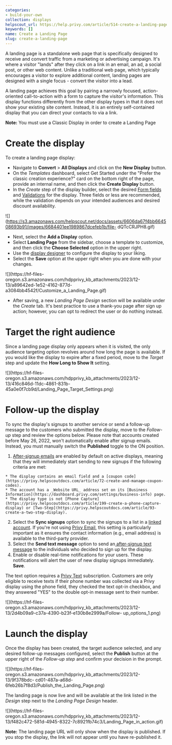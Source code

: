 ```yaml
---
categories:
- build-your-own
collection: displays
helpscout_url: https://help.privy.com/article/514-create-a-landing-page
keywords: []
name: Create a Landing Page
slug: create-a-landing-page
---
```

A landing page is a standalone web page that is specifically designed to
receive and convert traffic from a marketing or advertising campaign. It's
where a visitor "lands" after they click on a link in an email, an ad, a
social post, or other web content. Unlike a traditional web page, which
typically encourages a visitor to explore additional content, landing pages
are designed with a single focus - convert the visitor into a lead.

A landing page achieves this goal by pairing a narrowly focused, action-
oriented call-to-action with a form to capture the visitor's information. This
display functions differently from the other display types in that it does not
show your existing site content. Instead, it is an entirely self-contained
display that you can direct your contacts to via a link.

**Note:** You must use a Classic Display in order to create a Landing Page

# Create the display

To create a landing page display:

  * Navigate to **Convert** > **All Displays** and click on the **New Display** button. 
  * On the _Templates_ dashboard, select Get Started under the "Prefer the classic creation experience?" card on the bottom right of the page, provide an internal name, and then click the **Create Display** button. 
  * In the _Create_ step of the display builder, select the desired [Form fields](https://privy.helpscoutdocs.com/article/168-create-and-manage-form-fields) and [Validations](https://privy.helpscoutdocs.com/article/60-use-form-validations-in-displays) for the display. Three fields or less are recommended, while the validation depends on your intended audiences and desired discount availability.

![](https://s3.amazonaws.com/helpscout.net/docs/assets/6606da67f4bb664508693b91/images/6684401ee1989867dcefeb1b/file-
dQTcCRJPH8.gif)

  * Next, select the **Add a Display** option. 
  * Select **Landing Page** from the sidebar, choose a template to customize, and then click the **Choose Selected** option in the upper right. 
  * Use the [display designer](https://privy.helpscoutdocs.com/article/100-use-the-build-your-own-display-designer) to configure the display to your liking.
  * Select the **Save** option at the upper right when you are done with your changes. 

![](https://hf-files-
oregon.s3.amazonaws.com/hdpprivy_kb_attachments/2023/12-13/a89642ed-1e52-4162-877d-a3084bb4542f/Customize_a_Landing_Page.gif)

  * After saving, a new _Landing Page Design_ section will be available under the _Create_ tab. It's best practice to use a thank-you page after sign up action; however, you can opt to redirect the user or do nothing instead. 

# Target the right audience

Since a landing page display only appears when it is visited, the only
audience targeting option revolves around how long the page is available. If
you would like the display to expire after a fixed period, move to the
_Target_ step and update the **How Long to Show It** setting.

![](https://hf-files-
oregon.s3.amazonaws.com/hdpprivy_kb_attachments/2023/12-13/416c846d-11dc-4861-831b-45a0e0f7cb9d/Landing_Page_Target_Settings.png)

# Follow-up the display

To sync the display's signups to another service or send a follow-up message
to the customers who submitted the display, move to the _Follow-up_ step and
review the options below. Please note that accounts created before May 26,
2022, won't automatically enable after signup emails. Instead, you must
manually switch the **Published** toggle to the ON position.

  1. [After-signup emails](https://privy.helpscoutdocs.com/article/166-set-up-an-after-signup-email) are enabled by default on active displays, meaning that they will immediately start sending to new signups if the following criteria are met:

    * The display contains an email field and a [coupon code](https://privy.helpscoutdocs.com/article/72-create-and-manage-coupon-codes).
    * The account has a _Website URL_ address set on its [Business Information](https://dashboard.privy.com/settings/business-info) page. 
    * The display type is not [Phone Capture](https://privy.helpscoutdocs.com/article/199-create-a-phone-capture-display) or [Two-Step](https://privy.helpscoutdocs.com/article/93-create-a-two-step-display). 

  2. Select the **Sync signups** option to sync the signups to a list in a [linked account](https://dashboard.privy.com/settings/accounts). If you're not using [Privy Email](https://privy.helpscoutdocs.com/article/46-get-started-privy-email), this setting is particularly important as it ensures the contact information (e.g., email address) is available to the third-party provider.
  3. Select the **Send text message** option to send an[ after-signup text message](https://privy.helpscoutdocs.com/article/242-set-up-an-after-signup-text) to the individuals who decided to sign up for the display.
  4. Enable or disable real-time notifications for your users. These notifications will alert the user of new display signups immediately. **Save**. 

The text option requires a [Privy Text](https://www.privy.com/text)
subscription. Customers are only eligible to receive texts if their phone
number was collected via a Privy display using the phone field, they checked
the text opt-in checkbox, and they answered "YES" to the double opt-in message
sent to their number.

![](https://hf-files-
oregon.s3.amazonaws.com/hdpprivy_kb_attachments/2023/12-13/2d4b09a9-c37a-4390-b23f-e130b8e2999a/Follow-
up_options_1.png)

# Launch the display

Once the display has been created, the target audience selected, and any
desired follow-up messages configured, select the **Publish** button at the
upper right of the _Follow-up step_ and confirm your decision in the prompt.

![](https://hf-files-
oregon.s3.amazonaws.com/hdpprivy_kb_attachments/2023/12-13/9f378bdc-
cd01-487a-a68d-6feb26b7f8d3/Publish_the_Landing_Page.png)

The landing page is now live and will be available at the link listed in the
_Design_ step next to the _Landing Page Design_ header.

![](https://hf-files-
oregon.s3.amazonaws.com/hdpprivy_kb_attachments/2023/12-13/f482c472-581d-4945-8322-7c8921fb74c3/Landing_Page_in_action.gif)

**Note:** The landing page URL will only show when the display is published.
If you stop the display, the link will not appear until you have re-published
it.

